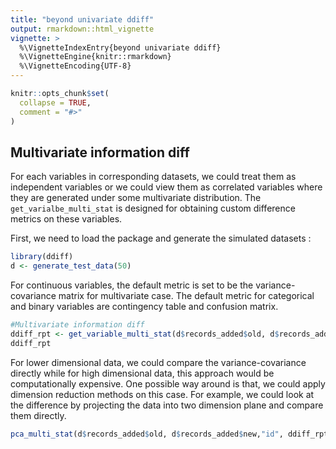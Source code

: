 ```yaml
---
title: "beyond univariate ddiff"
output: rmarkdown::html_vignette
vignette: >
  %\VignetteIndexEntry{beyond univariate ddiff}
  %\VignetteEngine{knitr::rmarkdown}
  %\VignetteEncoding{UTF-8}
---
```


```r
knitr::opts_chunk$set(
  collapse = TRUE,
  comment = "#>"
)
```

## Multivariate information diff
For each variables in corresponding datasets, we could treat them as independent variables or we could view them as correlated variables where they are generated under some multivariate distribution.  The `get_varialbe_multi_stat` is designed for obtaining custom difference metrics on these variables. 

First, we need to load the package and generate the simulated datasets : 
```r
library(ddiff)
d <- generate_test_data(50)
```
For continuous variables, the default metric is set to be the variance-covariance matrix for multivariate case. The default metric for categorical and binary variables are contingency table and confusion matrix. 
```r
#Multivariate information diff
ddiff_rpt <- get_variable_multi_stat(d$records_added$old, d$records_added$new,"id")
ddiff_rpt
```
For lower dimensional data, we could compare the variance-covariance directly while for high dimensional data, this approach would be computationally expensive. One possible way around is that, we could apply dimension reduction methods on this case. For example, we could look at the difference by projecting the data into two dimension plane and compare them directly. 
```r
pca_multi_stat(d$records_added$old, d$records_added$new,"id", ddiff_rpt)
```

